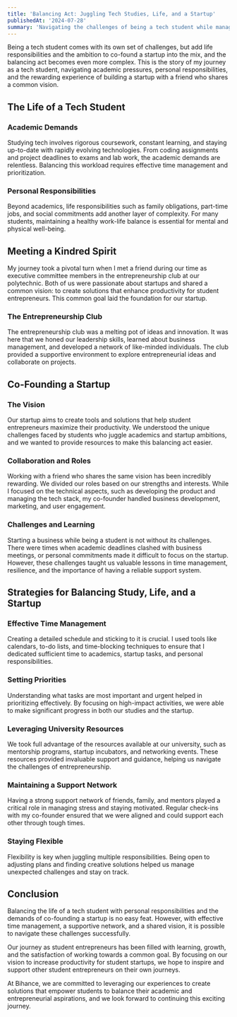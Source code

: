 ```yaml
---
title: 'Balancing Act: Juggling Tech Studies, Life, and a Startup'
publishedAt: '2024-07-28'
summary: 'Navigating the challenges of being a tech student while managing life responsibilities and co-founding a startup with a friend to boost productivity for student entrepreneurs.'
---
```


Being a tech student comes with its own set of challenges, but add life responsibilities and the ambition to co-found a startup into the mix, and the balancing act becomes even more complex. This is the story of my journey as a tech student, navigating academic pressures, personal responsibilities, and the rewarding experience of building a startup with a friend who shares a common vision.

## The Life of a Tech Student

### Academic Demands

Studying tech involves rigorous coursework, constant learning, and staying up-to-date with rapidly evolving technologies. From coding assignments and project deadlines to exams and lab work, the academic demands are relentless. Balancing this workload requires effective time management and prioritization.

### Personal Responsibilities

Beyond academics, life responsibilities such as family obligations, part-time jobs, and social commitments add another layer of complexity. For many students, maintaining a healthy work-life balance is essential for mental and physical well-being.

## Meeting a Kindred Spirit

My journey took a pivotal turn when I met a friend during our time as executive committee members in the entrepreneurship club at our polytechnic. Both of us were passionate about startups and shared a common vision: to create solutions that enhance productivity for student entrepreneurs. This common goal laid the foundation for our startup.

### The Entrepreneurship Club

The entrepreneurship club was a melting pot of ideas and innovation. It was here that we honed our leadership skills, learned about business management, and developed a network of like-minded individuals. The club provided a supportive environment to explore entrepreneurial ideas and collaborate on projects.

## Co-Founding a Startup

### The Vision

Our startup aims to create tools and solutions that help student entrepreneurs maximize their productivity. We understood the unique challenges faced by students who juggle academics and startup ambitions, and we wanted to provide resources to make this balancing act easier.

### Collaboration and Roles

Working with a friend who shares the same vision has been incredibly rewarding. We divided our roles based on our strengths and interests. While I focused on the technical aspects, such as developing the product and managing the tech stack, my co-founder handled business development, marketing, and user engagement.

### Challenges and Learning

Starting a business while being a student is not without its challenges. There were times when academic deadlines clashed with business meetings, or personal commitments made it difficult to focus on the startup. However, these challenges taught us valuable lessons in time management, resilience, and the importance of having a reliable support system.

## Strategies for Balancing Study, Life, and a Startup

### Effective Time Management

Creating a detailed schedule and sticking to it is crucial. I used tools like calendars, to-do lists, and time-blocking techniques to ensure that I dedicated sufficient time to academics, startup tasks, and personal responsibilities.

### Setting Priorities

Understanding what tasks are most important and urgent helped in prioritizing effectively. By focusing on high-impact activities, we were able to make significant progress in both our studies and the startup.

### Leveraging University Resources

We took full advantage of the resources available at our university, such as mentorship programs, startup incubators, and networking events. These resources provided invaluable support and guidance, helping us navigate the challenges of entrepreneurship.

### Maintaining a Support Network

Having a strong support network of friends, family, and mentors played a critical role in managing stress and staying motivated. Regular check-ins with my co-founder ensured that we were aligned and could support each other through tough times.

### Staying Flexible

Flexibility is key when juggling multiple responsibilities. Being open to adjusting plans and finding creative solutions helped us manage unexpected challenges and stay on track.

## Conclusion

Balancing the life of a tech student with personal responsibilities and the demands of co-founding a startup is no easy feat. However, with effective time management, a supportive network, and a shared vision, it is possible to navigate these challenges successfully.

Our journey as student entrepreneurs has been filled with learning, growth, and the satisfaction of working towards a common goal. By focusing on our vision to increase productivity for student startups, we hope to inspire and support other student entrepreneurs on their own journeys.

At Bihance, we are committed to leveraging our experiences to create solutions that empower students to balance their academic and entrepreneurial aspirations, and we look forward to continuing this exciting journey.